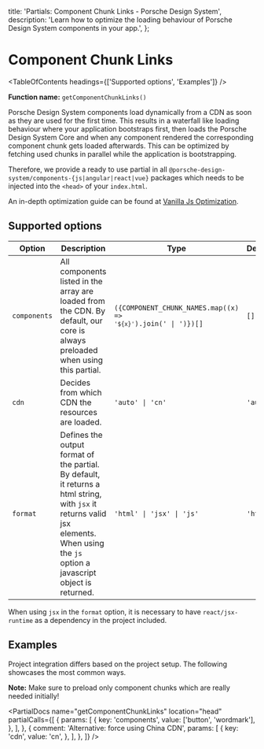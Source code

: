 
  title: 'Partials: Component Chunk Links - Porsche Design System',
  description: 'Learn how to optimize the loading behaviour of Porsche Design System components in your app.',
};

# Component Chunk Links

<TableOfContents headings={['Supported options', 'Examples']} />

**Function name:** `getComponentChunkLinks()`

Porsche Design System components load dynamically from a CDN as soon as they are used for the first time. This results
in a waterfall like loading behaviour where your application bootstraps first, then loads the Porsche Design System Core
and when any component rendered the corresponding component chunk gets loaded afterwards. This can be optimized by
fetching used chunks in parallel while the application is bootstrapping.

Therefore, we provide a ready to use partial in all `@porsche-design-system/components-{js|angular|react|vue}` packages
which needs to be injected into the `<head>` of your `index.html`.

An in-depth optimization guide can be found at
[Vanilla Js Optimization](/must-know/initialization/vanilla-js#optimization).

## Supported options

| Option       | Description                                                                                                                                                                           | Type                                                                       | Default  |
| ------------ | ------------------------------------------------------------------------------------------------------------------------------------------------------------------------------------- | -------------------------------------------------------------------------- | -------- |
| `components` | All components listed in the array are loaded from the CDN. By default, our core is always preloaded when using this partial.                                                         | <code>({COMPONENT_CHUNK_NAMES.map((x) => `'${x}'`).join(' \| ')})[]</code> | `[]`     |
| `cdn`        | Decides from which CDN the resources are loaded.                                                                                                                                      | `'auto' \| 'cn'`                                                           | `'auto'` |
| `format`     | Defines the output format of the partial. By default, it returns a html string, with `jsx` it returns valid jsx elements. When using the `js` option a javascript object is returned. | `'html' \| 'jsx' \| 'js'`                                                  | `'html'` |

When using `jsx` in the `format` option, it is necessary to have `react/jsx-runtime` as a dependency in the project
included.

## Examples

Project integration differs based on the project setup. The following showcases the most common ways.

**Note:** Make sure to preload only component chunks which are really needed initially!

<PartialDocs
  name="getComponentChunkLinks"
  location="head"
  partialCalls={[
    {
      params: [
        {
          key: 'components',
          value: ['button', 'wordmark'],
        },
      ],
    },
    {
      comment: 'Alternative: force using China CDN',
      params: [
        {
          key: 'cdn',
          value: 'cn',
        },
      ],
    },
  ]}
/>

